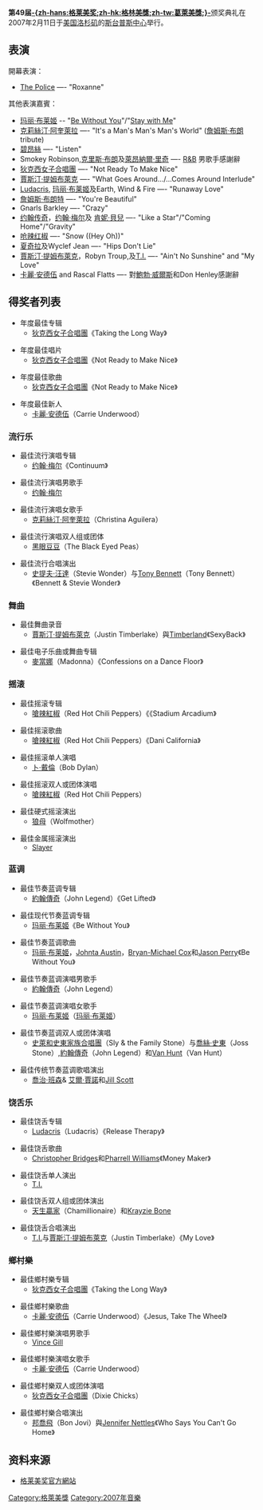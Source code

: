 {{Link style|time=2015-12-12T03:12:44+00:00}}
{{noteTA
|G1=Show}}
'''第49届[[格莱美奖|-{zh-hans:格莱美奖;zh-hk:格林美獎;zh-tw:葛萊美獎;}-]]'''颁奖典礼在2007年2月11日于[[美国|美国]][[洛杉矶|洛杉矶]]的[[斯台普斯中心|斯台普斯中心]]举行。

==表演==
開幕表演：
*[[:en:The_Police|The Police]] —- "Roxanne"
其他表演嘉賓：
*[[玛丽·布莱姬|玛丽·布莱姬]] -- "[[Be_Without_You|Be Without You]]"/"[[Stay_with_Me_(DeBarge_song)|Stay with Me]]"
*[[克莉絲汀·阿奎萊拉|克莉絲汀·阿奎萊拉]] —- "It's a Man's Man's Man's World" ([[詹姆斯·布朗|詹姆斯·布朗]] tribute)
*[[碧昂絲|碧昂絲]] —- "Listen"
*Smokey Robinson,[[克里斯·布朗|克里斯·布朗]]及[[萊昂納爾·里奇|萊昂納爾·里奇]] —- [[R&B|R&B]] 男歌手感謝辭
*[[狄克西女子合唱團|狄克西女子合唱團]] —- "Not Ready To Make Nice"
*[[賈斯汀·提姆布萊克|賈斯汀·提姆布萊克]] —- "What Goes Around.../...Comes Around Interlude" 
*[[Ludacris|Ludacris]], [[玛丽·布莱姬|玛丽·布莱姬]]及Earth, Wind & Fire —- "Runaway Love"
*[[詹姆斯·布朗特|詹姆斯·布朗特]] —- "You're Beautiful"
*Gnarls Barkley —- "Crazy"
*[[约翰传奇|约翰传奇]]，[[约翰·梅尔|约翰·梅尔]]及 [[肯妮·貝兒|肯妮·貝兒]] —- "Like a Star"/"Coming Home"/"Gravity"
*[[呛辣红椒|呛辣红椒]] —- "Snow ((Hey Oh))"
*[[夏奇拉|夏奇拉]]及Wyclef Jean —- "Hips Don't Lie"
*[[賈斯汀·提姆布萊克|賈斯汀·提姆布萊克]]，Robyn Troup,及[[T.I.|T.I.]] —- "Ain't No Sunshine" and "My Love"
*[[卡麗·安德伍|卡麗·安德伍]] and Rascal Flatts —- 對[[鮑勃·威爾斯|鮑勃·威爾斯]]和Don Henley感謝辭

==得奖者列表==
*年度最佳专辑
**[[狄克西女子合唱團|狄克西女子合唱團]]《Taking the Long Way》

*年度最佳唱片
**[[狄克西女子合唱團|狄克西女子合唱團]]《Not Ready to Make Nice》

*年度最佳歌曲
**[[狄克西女子合唱團|狄克西女子合唱團]]《Not Ready to Make Nice》

*年度最佳新人
**[[卡麗·安德伍|卡麗·安德伍]]（Carrie Underwood）

===流行乐===
*最佳流行演唱专辑
**[[约翰·梅尔|约翰·梅尔]]《Continuum》

*最佳流行演唱男歌手
**[[约翰·梅尔|约翰·梅尔]]

*最佳流行演唱女歌手
**[[克莉絲汀·阿奎萊拉|克莉絲汀·阿奎萊拉]]（Christina Aguilera）

*最佳流行演唱双人组或团体
**[[黑眼豆豆|黑眼豆豆]]（The Black Eyed Peas）

*最佳流行合唱演出
**[[史提夫·汪達|史提夫·汪達]]（Stevie Wonder）与[[Tony_Bennett|Tony Bennett]]（Tony Bennett）《Bennett & Stevie Wonder》

===舞曲===
*最佳舞曲录音
**[[賈斯汀·提姆布萊克|賈斯汀·提姆布萊克]]（Justin Timberlake）與[[Timberland|Timberland]]《SexyBack》

*最佳电子乐曲或舞曲专辑
**[[麥當娜|麥當娜]]（Madonna）《Confessions on a Dance Floor》

===摇滚===
*最佳摇滚专辑
**[[嗆辣紅椒|嗆辣紅椒]]（Red Hot Chili Peppers）《《Stadium Arcadium》

*最佳摇滚歌曲
**[[嗆辣紅椒|嗆辣紅椒]]（Red Hot Chili Peppers）《Dani California》

*最佳摇滚单人演唱
**[[卜·戴倫|卜·戴倫]]（Bob Dylan）

*最佳摇滚双人或团体演唱
**[[嗆辣紅椒|嗆辣紅椒]]（Red Hot Chili Peppers）

*最佳硬式摇滚演出
**[[狼母|狼母]]（Wolfmother）

*最佳金属摇滚演出
**[[Slayer|Slayer]]

===蓝调===
*最佳节奏蓝调专辑
**[[約翰傳奇|約翰傳奇]]（John Legend）《Get Lifted》

*最佳现代节奏蓝调专辑
**[[玛丽·布莱姬|玛丽·布莱姬]]《Be Without You》

*最佳节奏蓝调歌曲
**[[玛丽·布莱姬|玛丽·布莱姬]]，[[Johnta_Austin|Johnta Austin]]，[[Bryan-Michael_Cox|Bryan-Michael Cox]]和[[Jason_Perry|Jason Perry]]《Be Without You》

*最佳节奏蓝调演唱男歌手
**[[約翰傳奇|約翰傳奇]]（John Legend）

*最佳节奏蓝调演唱女歌手
**[[玛丽·布莱姬|玛丽·布莱姬]]（[[玛丽·布莱姬|玛丽·布莱姬]]）

*最佳节奏蓝调双人或团体演唱
**[[史萊和史東家族合唱團|史萊和史東家族合唱團]]（Sly & the Family Stone）与[[喬絲·史東|喬絲·史東]]（Joss Stone）,[[約翰傳奇|約翰傳奇]]（John Legend）和[[Van_Hunt|Van Hunt]]（Van Hunt）

*最佳传统节奏蓝调歌唱演出
** [[喬治·班森|喬治·班森]]& [[艾爾·賈諾|艾爾·賈諾]]和[[Jill_Scott|Jill Scott]]

===饶舌乐===
*最佳饶舌专辑
**[[Ludacris|Ludacris]]（Ludacris）《Release Therapy》

*最佳饶舌歌曲
**[[Christopher_Bridges|Christopher Bridges]]和[[Pharrell_Williams|Pharrell Williams]]《Money Maker》

*最佳饶舌单人演出
**[[T.I.|T.I.]]

*最佳饶舌双人组或团体演出
**[[天生贏家|天生贏家]]（Chamillionaire）和[[Krayzie_Bone|Krayzie Bone]]

*最佳饶舌合唱演出
**[[T.I.|T.I.]]与[[賈斯汀·提姆布萊克|賈斯汀·提姆布萊克]]（Justin Timberlake）《My Love》

===鄉村樂===
*最佳鄉村樂专辑
**[[狄克西女子合唱團|狄克西女子合唱團]]《Taking the Long Way》

*最佳鄉村樂歌曲
**[[卡麗·安德伍|卡麗·安德伍]]（Carrie Underwood）《Jesus, Take The Wheel》

*最佳鄉村樂演唱男歌手
**[[Vince_Gill|Vince Gill]]

*最佳鄉村樂演唱女歌手
**[[卡麗·安德伍|卡麗·安德伍]]（Carrie Underwood）

*最佳鄉村樂双人或团体演唱
**[[狄克西女子合唱團|狄克西女子合唱團]]（Dixie Chicks）

*最佳鄉村樂合唱演出
**[[邦喬飛|邦喬飛]]（Bon Jovi）與[[Jennifer_Nettles|Jennifer Nettles]]《Who Says You Can't Go Home》

==资料来源==
*[http://www.grammy.com/GRAMMY_Awards/Annual_Show/48_nominees.aspx 格莱美奖官方網站] {{Wayback|url=http://www.grammy.com/GRAMMY_Awards/Annual_Show/48_nominees.aspx |date=20060126205314 }}

{{Grammy Award years}}

[[Category:格萊美獎|Category:格萊美獎]]
[[Category:2007年音樂|Category:2007年音樂]]